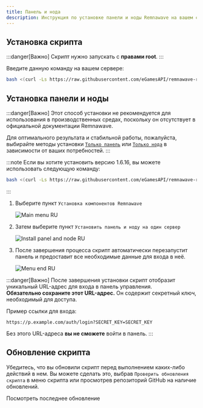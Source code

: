 ---
title: Панель и нода
description: Инструкция по установке панели и ноды Remnawave на вашем сервере.
---


## Установка скрипта

:::danger[Важно]
Скрипт нужно запускать с **правами root**.
:::

Введите данную команду на вашем сервере:

```bash
bash <(curl -Ls https://raw.githubusercontent.com/eGamesAPI/remnawave-reverse-proxy/refs/heads/main/install_remnawave.sh)
```

## Установка панели и ноды
:::danger[Важно]
Этот способ установки не рекомендуется для использования в производственных средах, поскольку он отсутствует в официальной документации Remnawave.

Для оптимального результата и стабильной работы, пожалуйста, выбирайте методы установки [`Только панель`](https://wiki.egam.es/ru/installation/panel-only/) или [`Только нода`](https://wiki.egam.es/ru/installation/node-only/) в зависимости от ваших потребностей.
:::

:::note
Если вы хотите установить версию 1.6.16, вы можете использовать следующую команду:

```bash
bash <(curl -Ls https://raw.githubusercontent.com/eGamesAPI/remnawave-reverse-proxy/refs/tags/v.1.7.5/install_remnawave.sh)
```
:::

<Steps>

1. Выберите пункт `Установка компонентов Remnawave`

    ![Main menu RU](https://raw.githubusercontent.com/eGamesAPI/remnawave-reverse-proxy/refs/heads/main/docs/src/assets/ru/main_menu.png)

2. Затем выберите пункт `Установить панель и ноду на один сервер`

    ![Install panel and node RU](https://raw.githubusercontent.com/eGamesAPI/remnawave-reverse-proxy/refs/heads/main/docs/src/assets/ru/install_panel_node.png)

3. После завершения процесса скрипт автоматически перезапустит панель и предоставит все необходимые данные для входа в неё.

    ![Menu end RU](https://raw.githubusercontent.com/eGamesAPI/remnawave-reverse-proxy/refs/heads/main/docs/src/assets/ru/menu_end.png)

</Steps>

:::danger[Важно]
После завершения установки скрипт отобразит уникальный URL-адрес для входа в панель управления.  
**Обязательно сохраните этот URL-адрес.** Он содержит секретный ключ, необходимый для доступа.

Пример ссылки для входа:
```
https://p.example.com/auth/login?SECRET_KEY=SECRET_KEY
```
Без этого URL-адреса **вы не сможете** войти в панель.
:::

## Обновление скрипта

Убедитесь, что вы обновили скрипт перед выполнением каких-либо действий в нем. Вы можете сделать это, выбрав `Проверить обновления скрипта` в меню скрипта или просмотрев репозиторий GitHub на наличие обновлений.

<div style={{ display: 'flex', flexDirection: 'column', alignItems: 'center', gap: '1rem', textAlign: 'center', marginTop: '2rem' }}>
    <LinkButton
        href="https://github.com/eGamesAPI/remnawave-reverse-proxy/releases/latest"
        icon="github"
        iconPlacement="start"
    >
        Посмотреть последнее обновление
    </LinkButton>
</div>